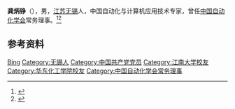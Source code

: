 '''龚炳铮'''（{{bd|1934年|}}），男，[[江苏|江苏]][[无锡|无锡]]人，中国自动化与计算机应用技术专家，曾任[[中国自动化学会|中国自动化学会]]常务理事。<ref>{{Cite book|title=中国科学技术专家传略 • 工程技术编 电子信息科学技术卷 二|author=罗沛霖主编; 吴佑寿, 许孔时副主编|publisher=中国科学技术出版社|year=2007|isbn=|location=北京|pages=}}</ref><ref>{{Cite book|title=无锡名人辞典|author=赵永良主编; 徐暐, 张海保, 徐明明副主编|publisher=南京大学出版社|year=1989|isbn=|location=南京|pages=}}</ref>

== 参考资料 ==
{{reflist}}

{{中国人物小作品}}
{{Navboxes 
| title  = 龚炳铮在[[中国自动化学会|中国自动化学会]]的职务
| list1  =
{{中国自动化学会第四届理事会}}
{{中国自动化学会第五届理事会}}
{{中国自动化学会第六届理事会}}
}}

{{Authority control}}
{{DEFAULTSORT:Gong}}
[[Category:龚姓|Bing]]
[[Category:无锡人|Category:无锡人]]
[[Category:中国共产党党员|Category:中国共产党党员]]
[[Category:江南大学校友|Category:江南大学校友]]
[[Category:华东化工学院校友|Category:华东化工学院校友]]
[[Category:中国自动化学会常务理事|Category:中国自动化学会常务理事]]
